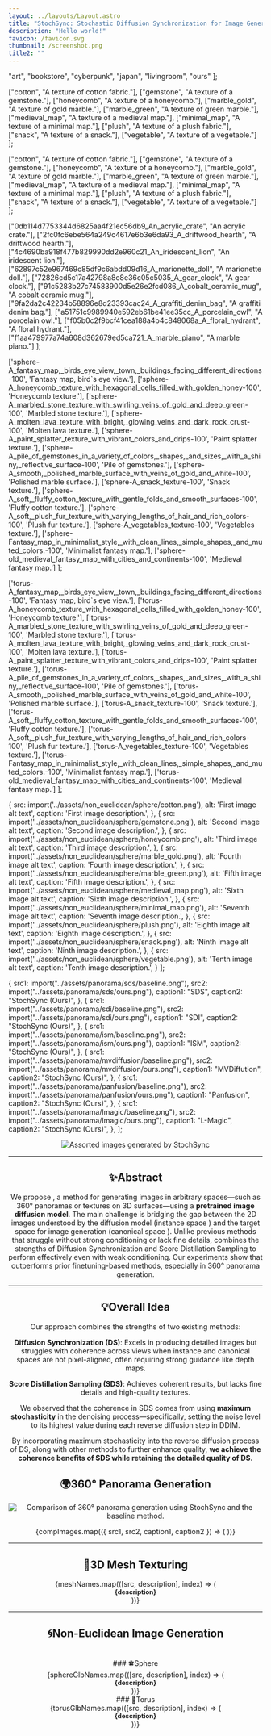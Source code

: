 ```yaml
---
layout: ../layouts/Layout.astro
title: "StochSync: Stochastic Diffusion Synchronization for Image Generation in Arbitrary Spaces"
description: "Hello world!"
favicon: /favicon.svg
thumbnail: /screenshot.png
title2: ""
---
```







  "art",
  "bookstore",
  "cyberpunk",
  "japan",
  "livingroom",
  "ours"
];

  ["cotton", "A texture of cotton fabric."],
  ["gemstone", "A texture of a gemstone."],
  ["honeycomb", "A texture of a honeycomb."],
  ["marble_gold", "A texture of gold marble."],
  ["marble_green", "A texture of green marble."],
  ["medieval_map", "A texture of a medieval map."],
  ["minimal_map", "A texture of a minimal map."],
  ["plush", "A texture of a plush fabric."],
  ["snack", "A texture of a snack."],
  ["vegetable", "A texture of a vegetable."]
];

  ["cotton", "A texture of cotton fabric."],
  ["gemstone", "A texture of a gemstone."],
  ["honeycomb", "A texture of a honeycomb."],
  ["marble_gold", "A texture of gold marble."],
  ["marble_green", "A texture of green marble."],
  ["medieval_map", "A texture of a medieval map."],
  ["minimal_map", "A texture of a minimal map."],
  ["plush", "A texture of a plush fabric."],
  ["snack", "A texture of a snack."],
  ["vegetable", "A texture of a vegetable."]
];

  ["0db114d7753344d6825aa4f21ec56db9_An_acrylic_crate", "An acrylic crate."],
  ["2fc0fc6ebe564a249c4617e6b3e6da93_A_driftwood_hearth", "A driftwood hearth."],
  ["4c4690ba918f477b829990dd2e960c21_An_iridescent_lion", "An iridescent lion."],
  ["62897c52e967469c85df9c6abdd09d16_A_marionette_doll", "A marionette doll."],
  ["72826cd5c17a42798a8e8e36c05c5035_A_gear_clock", "A gear clock."],
  ["91c5283b27c74583900d5e26e2fcd086_A_cobalt_ceramic_mug", "A cobalt ceramic mug."],
  ["9fa2da2c42234b58896e8d23393cac24_A_graffiti_denim_bag", "A graffiti denim bag."],
  ["a51751c9989940e592eb61be41ee35cc_A_porcelain_owl", "A porcelain owl."],
  ["f05b0c2f9bcf41cea188a4b4c848068a_A_floral_hydrant", "A floral hydrant."],
  ["f1aa479977a74a608d362679ed5ca721_A_marble_piano", "A marble piano."]
];


  ['sphere-A_fantasy_map,_birds_eye_view,_town,_buildings_facing_different_directions-100', 'Fantasy map, bird`s eye view.'],
  ['sphere-A_honeycomb_texture_with_hexagonal_cells_filled_with_golden_honey-100', 'Honeycomb texture.'],
  ['sphere-A_marbled_stone_texture_with_swirling_veins_of_gold_and_deep_green-100', 'Marbled stone texture.'],
  ['sphere-A_molten_lava_texture_with_bright,_glowing_veins_and_dark_rock_crust-100', 'Molten lava texture.'],
  ['sphere-A_paint_splatter_texture_with_vibrant_colors_and_drips-100', 'Paint splatter texture.'],
  ['sphere-A_pile_of_gemstones_in_a_variety_of_colors,_shapes,_and_sizes,_with_a_shiny,_reflective_surface-100', 'Pile of gemstones.'],
  ['sphere-A_smooth,_polished_marble_surface_with_veins_of_gold_and_white-100', 'Polished marble surface.'],
  ['sphere-A_snack_texture-100', 'Snack texture.'],
  ['sphere-A_soft,_fluffy_cotton_texture_with_gentle_folds_and_smooth_surfaces-100', 'Fluffy cotton texture.'],
  ['sphere-A_soft,_plush_fur_texture_with_varying_lengths_of_hair_and_rich_colors-100', 'Plush fur texture.'],
  ['sphere-A_vegetables_texture-100', 'Vegetables texture.'],
  ['sphere-Fantasy_map_in_minimalist_style,_with_clean_lines,_simple_shapes,_and_muted_colors.-100', 'Minimalist fantasy map.'],
  ['sphere-old_medieval_fantasy_map_with_cities_and_continents-100', 'Medieval fantasy map.']
];

  ['torus-A_fantasy_map,_birds_eye_view,_town,_buildings_facing_different_directions-100', 'Fantasy map, bird`s eye view.'],
  ['torus-A_honeycomb_texture_with_hexagonal_cells_filled_with_golden_honey-100', 'Honeycomb texture.'],
  ['torus-A_marbled_stone_texture_with_swirling_veins_of_gold_and_deep_green-100', 'Marbled stone texture.'],
  ['torus-A_molten_lava_texture_with_bright,_glowing_veins_and_dark_rock_crust-100', 'Molten lava texture.'],
  ['torus-A_paint_splatter_texture_with_vibrant_colors_and_drips-100', 'Paint splatter texture.'],
  ['torus-A_pile_of_gemstones_in_a_variety_of_colors,_shapes,_and_sizes,_with_a_shiny,_reflective_surface-100', 'Pile of gemstones.'],
  ['torus-A_smooth,_polished_marble_surface_with_veins_of_gold_and_white-100', 'Polished marble surface.'],
  ['torus-A_snack_texture-100', 'Snack texture.'],
  ['torus-A_soft,_fluffy_cotton_texture_with_gentle_folds_and_smooth_surfaces-100', 'Fluffy cotton texture.'],
  ['torus-A_soft,_plush_fur_texture_with_varying_lengths_of_hair_and_rich_colors-100', 'Plush fur texture.'],
  ['torus-A_vegetables_texture-100', 'Vegetables texture.'],
  ['torus-Fantasy_map_in_minimalist_style,_with_clean_lines,_simple_shapes,_and_muted_colors.-100', 'Minimalist fantasy map.'],
  ['torus-old_medieval_fantasy_map_with_cities_and_continents-100', 'Medieval fantasy map.']
];


  {
    src: import('../assets/non_euclidean/sphere/cotton.png'),
    alt: 'First image alt text',
    caption: 'First image description.',
  },
  {
    src: import('../assets/non_euclidean/sphere/gemstone.png'),
    alt: 'Second image alt text',
    caption: 'Second image description.',
  },
  {
    src: import('../assets/non_euclidean/sphere/honeycomb.png'),
    alt: 'Third image alt text',
    caption: 'Third image description.',
  },
  {
    src: import('../assets/non_euclidean/sphere/marble_gold.png'),
    alt: 'Fourth image alt text',
    caption: 'Fourth image description.',
  },
  {
    src: import('../assets/non_euclidean/sphere/marble_green.png'),
    alt: 'Fifth image alt text',
    caption: 'Fifth image description.',
  },
  {
    src: import('../assets/non_euclidean/sphere/medieval_map.png'),
    alt: 'Sixth image alt text',
    caption: 'Sixth image description.',
  },
  {
    src: import('../assets/non_euclidean/sphere/minimal_map.png'),
    alt: 'Seventh image alt text',
    caption: 'Seventh image description.',
  },
  {
    src: import('../assets/non_euclidean/sphere/plush.png'),
    alt: 'Eighth image alt text',
    caption: 'Eighth image description.',
  },
  {
    src: import('../assets/non_euclidean/sphere/snack.png'),
    alt: 'Ninth image alt text',
    caption: 'Ninth image description.',
  },
  {
    src: import('../assets/non_euclidean/sphere/vegetable.png'),
    alt: 'Tenth image alt text',
    caption: 'Tenth image description.',
  }
];

  {
    src1: import("../assets/panorama/sds/baseline.png"),
    src2: import("../assets/panorama/sds/ours.png"),
    caption1: "SDS",
    caption2: "StochSync (Ours)",
  },
  {
    src1: import("../assets/panorama/sdi/baseline.png"),
    src2: import("../assets/panorama/sdi/ours.png"),
    caption1: "SDI",
    caption2: "StochSync (Ours)",
  },
  {
    src1: import("../assets/panorama/ism/baseline.png"),
    src2: import("../assets/panorama/ism/ours.png"),
    caption1: "ISM",
    caption2: "StochSync (Ours)",
  },
  {
    src1: import("../assets/panorama/mvdiffusion/baseline.png"),
    src2: import("../assets/panorama/mvdiffusion/ours.png"),
    caption1: "MVDiffution",
    caption2: "StochSync (Ours)",
  },
  {
    src1: import("../assets/panorama/panfusion/baseline.png"),
    src2: import("../assets/panorama/panfusion/ours.png"),
    caption1: "Panfusion",
    caption2: "StochSync (Ours)",
  },
  {
    src1: import("../assets/panorama/lmagic/baseline.png"),
    src2: import("../assets/panorama/lmagic/ours.png"),
    caption1: "L-Magic",
    caption2: "StochSync (Ours)",
  },
];


<Header
  title={frontmatter.title}
  authors={[
    {
      name: "Anonymous authors",
      url: "",
      institution: "",
      notes: [],
    },
  ]}
  conference=""
  notes={[]}
  links={[
    {
      name: "Paper",
      url: "https://openreview.net/pdf?id=XPNprvlxuQ",
      icon: "fa-solid:file-pdf",
    },
    {
      name: "Code (coming soon)",
      url: "",
      icon: "mdi:github",
    },
    {
      name: "arXiv (coming soon)",
      url: "",
      icon: "academicons:arxiv",
    },
  ]}
/>

<Figure caption="Assorted mesh textures and panoramas generated using StochSync, including one in the background (environment map), which is a 360° panorama. StochSync extends the capabilities of image diffusion models trained in square spaces to produce images in arbitrary spaces such as cylinders, spheres, tori, and mesh surfaces.">
  <Image src={teaser} alt="Assorted images generated by StochSync" />
</Figure>

---


## ✨Abstract

We propose <LaTeX inline formula="\texttt{StochSync}" />, a method for generating images in arbitrary spaces—such as 360° panoramas or textures on 3D surfaces—using a **pretrained image diffusion model**. The main challenge is bridging the gap between the 2D images understood by the diffusion model (instance space <LaTeX inline formula="\mathcal{X}" />) and the target space for image generation (canonical space <LaTeX inline formula="\mathcal{Z}" />). Unlike previous methods that struggle without strong conditioning or lack fine details, <LaTeX inline formula="\texttt{StochSync}" /> combines the strengths of Diffusion Synchronization and Score Distillation Sampling to perform effectively even with weak conditioning. Our experiments show that <LaTeX inline formula="\texttt{StochSync}" /> outperforms prior finetuning-based methods, especially in 360° panorama generation.

---


## 💡Overall Idea

Our approach combines the strengths of two existing methods:

**Diffusion Synchronization (DS)**: Excels in producing detailed images but struggles with coherence across views when instance and canonical spaces are not pixel-aligned, often requiring strong guidance like depth maps.

**Score Distillation Sampling (SDS)**: Achieves coherent results, but lacks fine details and high-quality textures.

We observed that the coherence in SDS comes from using **maximum stochasticity** in the denoising process—specifically, setting the noise level <LaTeX inline formula="\sigma_t" /> to its highest value during each reverse diffusion step in DDIM.

By incorporating maximum stochasticity into the reverse diffusion process of DS, along with other methods to further enhance quality, **we achieve the coherence benefits of SDS while retaining the detailed quality of DS.**


## 🌍360° Panorama Generation

<Image src={panorama_all} alt="Comparison of 360° panorama generation using StochSync and the baseline method." />

{compImages.map(({ src1, src2, caption1, caption2 }) => (
  <ImageComparison
    image1={src1}
    image2={src2}
    caption1={caption1}
    caption2={caption2}
  />
))}

---

## 🎨3D Mesh Texturing

<GeneralCarousel numItems={meshNames.length} dotsYOffset={30}>
  {meshNames.map(([src, description], index) => (
    <div slot={`item-${index}`}>
        <div style={{ display: 'flex', justifyContent: 'center'}}>
          <ModelViewer 
            src={`/mesh_glb/${src}.glb`}
            alt={description}
            environmentImage=""
            poster=""
            shadowIntensity={1}
            arEnabled={false}
            touchAction="pan-y"
            disableTap={true}
            style={{width: '400px', height: '400px'}}
          />
        </div>
        <h3 class="caption" style="font-size: 0.8rem; margin: 0.0rem 0 0; text-align: center;">{description}</h3>
      </div>
  ))}
</GeneralCarousel>

---

## 🌀Non-Euclidean Image Generation

<EnumCarousel images={images} visibleItems={3} dotsYOffset={10} />

<div style="height: 20px;"></div>

<TwoColumns>
  <div slot="left" style="display: flex; flex-direction: column; align-items: center;">
    ### ⚽Sphere
    <GeneralCarousel numItems={meshNames.length} dotsYOffset={30}>
      {sphereGlbNames.map(([src, description], index) => (
        <div slot={`item-${index}`}>
            <div style={{ display: 'flex', justifyContent: 'center'}}>
              <ModelViewer 
                src={`/noneuclidean_glb/${src}.glb`}
                alt={description}
                environmentImage=""
                poster=""
                shadowIntensity={1}
                arEnabled={false}
                touchAction="pan-y"
                autoRotate={true}
                cameraOrbit={"auto auto 170%"}
                minCameraOrbit={"auto auto 50%"}
                maxCameraOrbit={"auto auto 170%"}
                disableTap={true}
                style={{width: '400px', height: '400px'}}
              />
            </div>
            <h3 class="caption" style="font-size: 0.8rem; margin: 0.0rem 0 0; text-align: center;">{description}</h3>
          </div>
      ))}
    </GeneralCarousel>
  </div>
  <div slot="right" style="display: flex; flex-direction: column; align-items: center;">
    ### 🍩Torus
    <GeneralCarousel numItems={meshNames.length} dotsYOffset={30}>
      {torusGlbNames.map(([src, description], index) => (
        <div slot={`item-${index}`}>
            <div style={{ display: 'flex', justifyContent: 'center'}}>
              <ModelViewer 
                src={`/noneuclidean_glb/${src}.glb`}
                alt={description}
                environmentImage=""
                poster=""
                shadowIntensity={1}
                arEnabled={false}
                touchAction="pan-y"
                autoRotate={true}
                cameraOrbit={"auto auto 150%"}
                minCameraOrbit={"auto auto 50%"}
                maxCameraOrbit={"auto auto 150%"}
                disableTap={true}
                style={{width: '400px', height: '400px'}}
              />
            </div>
            <h3 class="caption" style="font-size: 0.8rem; margin: 0.0rem 0 0; text-align: center;">{description}</h3>
          </div>
      ))}
    </GeneralCarousel>
  </div>
</TwoColumns>